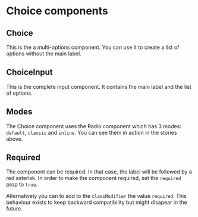 
<Meta of={ChoiceStories} />

# Choice components

## Choice

This is the a multi-options component. You can use it to create a list of options without the main label.

<Canvas of={ChoiceStories.ChoiceStory} />
<Controls of={ChoiceStories.ChoiceStory} />

## ChoiceInput

This is the complete input component. It contains the main label and the list of options.

<Canvas of={ChoiceInputStories.ChoiceInputStory} />
<Controls of={ChoiceInputStories.ChoiceInputStory} />

## Modes

The Choice component uses the Radio component which has 3 modes: `default`, `classic` and `inline`.
You can see them in action in the stories above.

## Required

The component can be required. In that case, the label will be followed by a red asterisk. In order to make the component required, set the `required` prop to `true`.

Alternatively you can to add to the `classModifier` the value `required`. This behaviour exists to keep backward compatibility but might disapear in the future.
